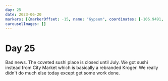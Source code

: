 ```yaml
---
day: 25
date: 2023-06-20
markers: [{markerOffset: -15, name: "Gypsum", coordinates: [-106.9491, 39.6447]}]
carouselImages: []
---
```

# Day 25

Bad news. The coveted sushi place is closed until July. We got sushi instead from City Market which is basically a rebranded Kroger. We really didn't do much else today except get some work done.
